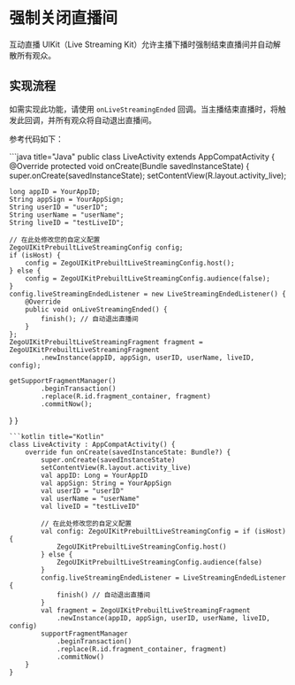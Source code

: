 # 强制关闭直播间

互动直播 UIKit（Live Streaming Kit）允许主播下播时强制结束直播间并自动解散所有观众。

## 实现流程

如需实现此功能，请使用 `onLiveStreamingEnded` 回调。当主播结束直播时，将触发此回调，并所有观众将自动退出直播间。

参考代码如下：

<CodeGroup>
```java title="Java"
public class LiveActivity extends AppCompatActivity {
  @Override
  protected void onCreate(Bundle savedInstanceState) {
    super.onCreate(savedInstanceState);
    setContentView(R.layout.activity_live);

    long appID = YourAppID;
    String appSign = YourAppSign;
    String userID = "userID";
    String userName = "userName";
    String liveID = "testLiveID";

    // 在此处修改您的自定义配置
    ZegoUIKitPrebuiltLiveStreamingConfig config;
    if (isHost) {
        config = ZegoUIKitPrebuiltLiveStreamingConfig.host();
    } else {
        config = ZegoUIKitPrebuiltLiveStreamingConfig.audience(false);
    }
    config.liveStreamingEndedListener = new LiveStreamingEndedListener() {
        @Override
        public void onLiveStreamingEnded() {
            finish(); // 自动退出直播间
        }
    };
    ZegoUIKitPrebuiltLiveStreamingFragment fragment = ZegoUIKitPrebuiltLiveStreamingFragment
            .newInstance(appID, appSign, userID, userName, liveID, config);

    getSupportFragmentManager()
            .beginTransaction()
            .replace(R.id.fragment_container, fragment)
            .commitNow();
  }
}
```
```kotlin title="Kotlin"
class LiveActivity : AppCompatActivity() {
    override fun onCreate(savedInstanceState: Bundle?) {
        super.onCreate(savedInstanceState)
        setContentView(R.layout.activity_live)
        val appID: Long = YourAppID
        val appSign: String = YourAppSign
        val userID = "userID"
        val userName = "userName"
        val liveID = "testLiveID"

        // 在此处修改您的自定义配置
        val config: ZegoUIKitPrebuiltLiveStreamingConfig = if (isHost) {
            ZegoUIKitPrebuiltLiveStreamingConfig.host()
        } else {
            ZegoUIKitPrebuiltLiveStreamingConfig.audience(false)
        }
        config.liveStreamingEndedListener = LiveStreamingEndedListener {
            finish() // 自动退出直播间
        }
        val fragment = ZegoUIKitPrebuiltLiveStreamingFragment
            .newInstance(appID, appSign, userID, userName, liveID, config)
        supportFragmentManager
            .beginTransaction()
            .replace(R.id.fragment_container, fragment)
            .commitNow()
    }
}
```
</CodeGroup>
